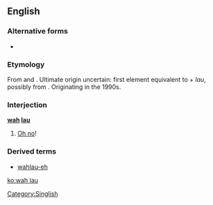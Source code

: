 {{also|wahlau}}
==English==

===Alternative forms===
* {{l|en|wahlau}}

===Etymology===
From {{etyl|nan-teo|en}} and {{etyl|nan-hok|en}}. Ultimate origin uncertain: first element equivalent to {{etyl|nan-hok|en}} {{zh-l|[[我]]|tr=góa|my}} + ''lau'', possibly from {{zh-l|[[老爸]]|tr=lāu-pē|father}}. Originating in the 1990s.

===Interjection===
'''[[wah]] [[lau]]'''

# {{lb|en|Singapore|informal}} [[oh no|Oh no]]!

===Derived terms===
* [[wahlau-eh]]

[[Category:Singlish]]

[[ko:wah lau]]